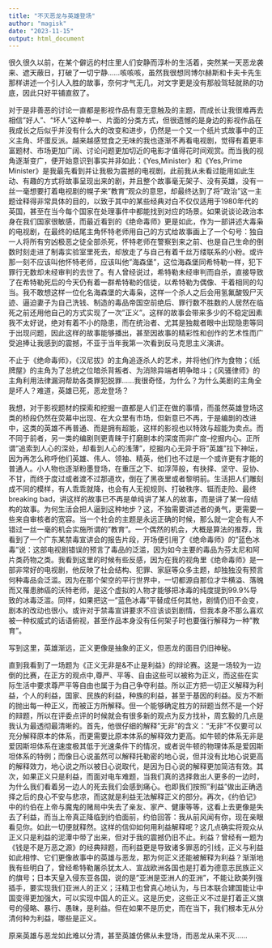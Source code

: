 ```yaml
---
title: "不灭恶龙与英雄登场"
author: "magisk"
date: "2023-11-15"
output: html_document
---
```


<!--more-->

很久很久以前，在某个僻远的村庄里人们安静而淳朴的生活着，突然某一天恶龙袭来、遮天蔽日，打破了一切宁静......咳咳咳，虽然我很想同博尔赫斯和卡夫卡先生那样讲述一个引人入胜的故事，奈何才气无几，对文字更是没有那般驾轻就熟的功底，因此只好平铺直叙了。

对于是非善恶的讨论一直都是影视作品有意无意触及的主题，而成长让我很难再去相信"好人"、"坏人"这种单一、片面的分类方式，但很遗憾的是身边的影视作品在我成长之后似乎并没有什么大的改变和进步，仍然是一个又一个纸片式故事中的正义主角、坏蛋反派。越来越感觉食之无味的我也逐渐不再看电视剧，觉得有着更丰富题材、市场更加广阔、讨论问题更加切近的电影才值得花时间观赏。而当我的视角逐渐变广，便开始意识到事实并非如此：《Yes,Minister》和《Yes,Prime Minister》是我最先看到并让我极为震撼的电视剧，此前我从未看过能用如此生动、有趣的方式将故事呈现出来的剧，并且整个故事毫无架子、没有英雄，没有一丝一毫想要打着电视剧的幌子来"教育"观众的意思，却最终达到了将"政治"这一主题诠释得非常具体的目的，以致于其中的某些经典对白不仅仅适用于1980年代的英国，甚至在当今每个国家在处理事件中都能找到对应的场景。如果说谈论政治本身在我们国家很敏感，而最近看到的《绝命毒师》更是如此，作为一部讲述大毒枭的电视剧，在最终的结尾主角怀特老师用自己的方式给故事画上了一个句号：独自一人将所有穷凶极恶之徒全部杀死，怀特老师在警察到来之前、也是自己生命的倒数时刻走进了制毒实验室里死去，却放走了与自己有着千丝万缕联系的小粉。或许那一刻不应该叫他怀特老师，应该叫他"海森堡"，这位海森堡同希特勒一样，犯下罪行无数却未经审判的去世了。有人曾经说过，希特勒未经审判而自杀，直接导致了在希特勒死后的今天仍有着一群希特勒的信徒，以希特勒为偶像、干着相同的勾当。我不敢想这样一位化名海森堡的大毒枭，这样一个杀人之后会用氢氟酸毁尸灭迹、逼迫妻子为自己洗钱、制造的毒品帝国空前绝后、罪行数不胜数的人居然在临死之前还用他自己的方式实现了一次"正义"。这样的故事会带来多少的不稳定因素我不太好说，绝对有着不小的隐患，而在统治者、尤其是独裁者眼中出现隐患等同于出现问题，因此这样的故事能够播出，甚至因故事的精彩性和创作的艺术性而广受追捧让我感到的震撼，不亚于当年我第一次看到反马克思主义演讲。

不止于《绝命毒师》，《汉尼拔》的主角追逐杀人的艺术，并将他们作为食物；《纸牌屋》的主角为了总统之位暗杀背叛者、为消除异端者明争暗斗；《风骚律师》的主角利用法律漏洞帮助各类罪犯脱罪......我很奇怪，为什么？为什么美剧的主角全是坏人？难道，英雄已死，恶龙登场？

我想，对于影视题材的探索和挖掘一直都是人们正在做的事情，而虽然英雄登场这类的桥段仍然在荧幕中出现、在大众里有市场，但新意已不再，于是编剧的改进中，这类的英雄不再普通、而是拥有超能，这样的影视也以特效与超能为卖点。而不同于前者，另一类的编剧则更青睐于打磨剧本的深度而非广度--挖掘内心。正所谓"追索到人心的深处，却看到人心的浅薄"，挖掘内心无异于将"英雄"拉下神坛，因为再怎么称呼他们英雄、伟人、领袖、精英，他们也不过是一个或许更有才能的普通人。小人物也逐渐粉墨登场，在重压之下、如浮萍般，有抉择、坚守、妥协、不甘，而终于度过或者渡不过那道坎，倒在了黑夜里或者黎明前。生活把人们雕刻成不同的模样，有人乖乖就降，也会有人无视规则、打破秩序、铤而走险、最终breaking bad，讲这样的故事已不再是单纯讲了某人的故事，而是讲了某一段结构的故事。为何生活会把人逼到这种地步？这，不独需要讲述者的勇气，更需要一些来自审核者的宽容。当一个社会的主题是永远正确的时候，那么就一定会有人不错过一丝一毫的机会实施所谓的"教育"。一个偶然的机会，大概是算法的推荐，我看到了一个广东某禁毒宣讲会的报告片段，开场便引用了《绝命毒师》的"蓝色冰毒"说：这部电视剧错误的预言了毒品的泛滥，因为如今主要的毒品为芬太尼和阿片类药物之类。我看到这里的时候有些反感，因为在我的视角里《绝命毒师》是一部非常好的电视剧，他反映了社会结构、犯罪、家庭等众多主题，却独独没有预言何种毒品会泛滥。因为在那个架空的平行世界中，一切都源自那位才华横溢、落魄而又罹患肺癌的沃特老师，是这个虚拟的人物才能够把冰毒的纯度提到99.9%导致的冰毒泛滥。同样，如果把这一"蓝色冰毒"平替成任何其他，剧情仍旧不会变，剧本的改动也很小。或许对于禁毒宣讲要求不应该谈到剧情，但我本身不那么喜欢被一种权威式的话语俯视，甚至作品本身没有任何架子时也要强行解释为一种"教育"。

写到这里，英雄渐远，正义更像是抽象的正义，但恶龙的面目仍旧神秘。

直到我看到了一场题为《正义无非是&不止是利益》的辩论赛。这是一场较为一边倒的比赛，在正方的观点中,尊严、平等、自由这些可以被称为正义，而这些在实际生活中要求尊严平等自由也属于为自己争夺利益。所以正方把一切正义解释为利益，个人的利益，国家、民族的利益，种族的利益，甚至于基因的利益。反方不断的抛出每一种正义，而被正方所解释。但一个能够确定胜方的辩题当然不是一个好的辩题，所以在评委点评的时候就会有很多新的观点为反方找补，周玄毅的几点是我认为最透彻最清晰的。首先，他很仔细的解释"无非"的含义："无非"不仅要可以充分解释原本的体系，而更需要比原本体系的解释效力更高。如牛顿的体系无非是爱因斯坦体系在速度极其低于光速条件下的情况，或者说牛顿的物理体系是爱因斯坦体系的特例；而像日心说虽然可以解释托勒密的地心说，但并没有比地心说更高的解释效力，地心说之所以被日心说取代，是因为日心说的解释更加简洁有效。其次，如果正义只是利益，而面对电车难题，当我们真的选择救出人更多的一边时，为什么我们看着另一边人的死去我们会感到痛心。也即我们按照"利益"做出正确选择之后的良心不安与悲凉，而这就是利益无法解释正义的部分。再次，《约伯记》中的约伯在上帝与魔鬼的赌局中失去了亲友、家产、健康等等，这看上去更像是失去了利益，而当上帝真正降临到约伯面前，约伯回答：我从前风闻有你，现在亲眼看见你。如此一切便就释然。这样的信仰如何用利益解释呢？这几点确实将观众从正义只是利益的泥潭中带了出来，但对于我的震撼仍旧不止。利益？曾经有一题为《钱是不是万恶之源》的经典辩题，而利益更是导致诸多罪恶的引线，正义与利益如此相悖、它们更像故事中的英雄与恶龙，那为何正义还能被解释为利益？渐渐地我有些明白了，曾经希特勒屠杀犹太人、宣战欧洲各国也是打着为德意志民族正义的旗号；日本天皇入侵东亚各国，说的是"亚洲是亚洲人的亚洲"，不能让欧美列强插手，要实现我们亚洲人的正义；汪精卫也曾真心地认为，与日本联合建国能让中国变得更加强大，可以实现中国人的正义。这是历史，这些正义不过是打着正义旗号的侵略、暴行、愚昧，是利益。但在如果不是历史，而在当下，我们根本无从分清何种为利益，哪些是正义。

原来英雄与恶龙如此难以分清，甚至英雄仿佛从未登场，而恶龙从来不灭......






